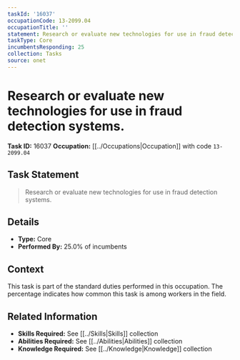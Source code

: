 ```yaml
---
taskId: '16037'
occupationCode: 13-2099.04
occupationTitle: ''
statement: Research or evaluate new technologies for use in fraud detection systems.
taskType: Core
incumbentsResponding: 25
collection: Tasks
source: onet
---
```

# Research or evaluate new technologies for use in fraud detection systems.

**Task ID:** 16037
**Occupation:** [[../Occupations|Occupation]] with code `13-2099.04`

## Task Statement

> Research or evaluate new technologies for use in fraud detection systems.

## Details

- **Type:** Core
- **Performed By:** 25.0% of incumbents

## Context

This task is part of the standard duties performed in this occupation. The percentage indicates how common this task is among workers in the field.

## Related Information

- **Skills Required:** See [[../Skills|Skills]] collection
- **Abilities Required:** See [[../Abilities|Abilities]] collection
- **Knowledge Required:** See [[../Knowledge|Knowledge]] collection
